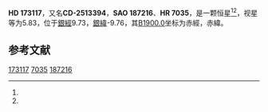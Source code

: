 {{Starbox begin
| name = HD 173117
}}
{{Starbox observe
| epoch = [[J2000.0|J2000.0]]
| constell = {{星座名待查}}<ref name=SIMBAD>{{cite web
 | url=http://simbad.u-strasbg.fr/simbad/sim-id?Ident=HR+7035
 | title=Pulsating variable Star
 | publisher=Centre de Données astronomiques de Strasbourg
 | work=SIMBAD
 | accessdate=2012-07-13
 | archive-date=2016-03-17
 | archive-url=https://web.archive.org/web/20160317113641/http://simbad.u-strasbg.fr/simbad/sim-id?Ident=HR+7035
 | dead-url=no
 }}</ref><ref name=DATA>{{cite web
 | url=http://vizier.u-strasbg.fr/viz-bin/VizieR-5?-out.add=.&-source=5050&-corr=PK=HR&-out.max=9999&HR=7035
 | title=VizieR Detailed Page
 | accessdate=2012-07-13
 | archive-date=2016-03-05
 | archive-url=https://web.archive.org/web/20160305195146/http://vizier.u-strasbg.fr/viz-bin/VizieR-5?-out.add=.&-source=5050&-corr=PK=HR&-out.max=9999&HR=7035
 | dead-url=no
 }}</ref>
| 星官 = 
| ra = {{RA|18|44|49.6}}<ref name=SIMBAD /><ref name=DATA />
| dec = {{DEC|-25|0|40}}<ref name=SIMBAD /><ref name=DATA />
| appmag_v = 5.83<ref name=SIMBAD /><ref name=DATA />
}}
{{Starbox character
| class = B5:V<ref name=SIMBAD /><ref name=DATA />
| b-v = 0.05<ref name=SIMBAD /><ref name=DATA />
| u-b = -0.35<ref name=SIMBAD /><ref name=DATA />
| r-i = <ref name=SIMBAD /><ref name=DATA />
| variable = 
}}
{{Starbox astrometry
| radial_v = -0.35
| prop_mo_ra = 15
| parallax = 
| p_error = 
}}
{{Starbox catalog
| names =CD-2513394，[[SAO星表|SAO]] 187216，[[HD星表|HD]] 173117，[[HR星表|HR]] 7035}}
{{Starbox reference |Simbad=HR+7035}}
{{Starbox end}}

'''HD 173117'''，又名'''CD-2513394'''，'''SAO 187216'''、'''HR 7035'''，是一颗恒星<ref name=SIMBAD /><ref name=DATA />，视星等为5.83，位于[[銀道座標系|銀經]]9.73，[[銀道座標系|銀緯]]-9.76，其[[B1900.0|B1900.0]]坐标为赤經{{RA|18|38|40.7}}，赤緯{{DEC|-25|-9.76|40}}。

== 参考文献 ==
{{reflist}}

{{star-stub}}

[[Category:HD和HDE天體|173117]]
[[Category:HR天體|7035]]
[[Category:SAO天體|187216]]